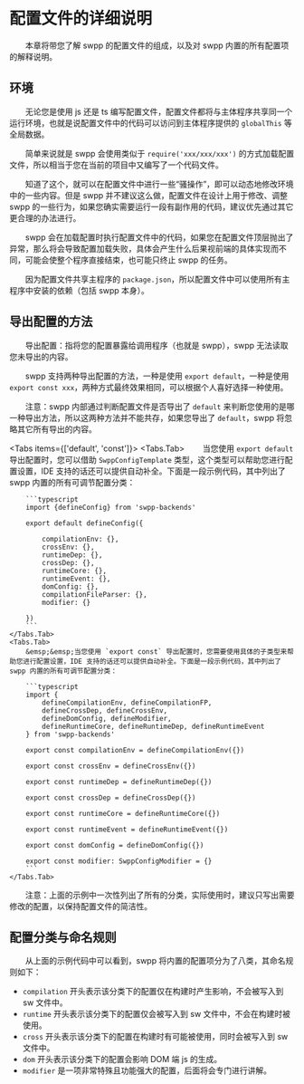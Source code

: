 
# 配置文件的详细说明

&emsp;&emsp;本章将带您了解 swpp 的配置文件的组成，以及对 swpp 内置的所有配置项的解释说明。

## 环境

&emsp;&emsp;无论您是使用 js 还是 ts 编写配置文件，配置文件都将与主体程序共享同一个运行环境，也就是说配置文件中的代码可以访问到主体程序提供的 `globalThis` 等全局数据。

&emsp;&emsp;简单来说就是 swpp 会使用类似于 `require('xxx/xxx/xxx')` 的方式加载配置文件，所以相当于您在当前的项目中又编写了一个代码文件。

&emsp;&emsp;知道了这个，就可以在配置文件中进行一些“骚操作”，即可以动态地修改环境中的一些内容。但是 swpp 并不建议这么做，配置文件在设计上用于修改、调整 swpp 的一些行为，如果您确实需要运行一段有副作用的代码，建议优先通过其它更合理的办法进行。

&emsp;&emsp;swpp 会在加载配置时执行配置文件中的代码，如果您在配置文件顶层抛出了异常，那么将会导致配置加载失败，具体会产生什么后果视前端的具体实现而不同，可能会使整个程序直接结束，也可能只终止 swpp 的任务。

&emsp;&emsp;因为配置文件共享主程序的 `package.json`，所以配置文件中可以使用所有主程序中安装的依赖（包括 swpp 本身）。

## 导出配置的方法

&emsp;&emsp;导出配置：指将您的配置暴露给调用程序（也就是 swpp），swpp 无法读取您未导出的内容。

&emsp;&emsp;swpp 支持两种导出配置的方法，一种是使用 `export default`，一种是使用 `export const xxx`，两种方式最终效果相同，可以根据个人喜好选择一种使用。

&emsp;&emsp;注意：swpp 内部通过判断配置文件是否导出了 `default` 来判断您使用的是哪一种导出方法，所以这两种方法并不能共存，如果您导出了 `default`，swpp 将忽略其它所有导出的内容。

<Tabs items={['default', 'const']}>
    <Tabs.Tab>
        &emsp;&emsp;当您使用 `export default` 导出配置时，您可以借助 `SwppConfigTemplate` 类型，这个类型可以帮助您进行配置设置，IDE
        支持的话还可以提供自动补全。下面是一段示例代码，其中列出了 swpp 内置的所有可调节配置分类：

        ```typescript
        import {defineConfig} from 'swpp-backends'

        export default defineConfig({

            compilationEnv: {},
            crossEnv: {},
            runtimeDep: {},
            crossDep: {},
            runtimeCore: {},
            runtimeEvent: {},
            domConfig: {},
            compilationFileParser: {},
            modifier: {}

        })
        ```
    </Tabs.Tab>
    <Tabs.Tab>
        &emsp;&emsp;当您使用 `export const` 导出配置时，您需要使用具体的子类型来帮助您进行配置设置，IDE 支持的话还可以提供自动补全。下面是一段示例代码，其中列出了 swpp 内置的所有可调节配置分类：

        ```typescript
        import {
            defineCompilationEnv, defineCompilationFP,
            defineCrossDep, defineCrossEnv,
            defineDomConfig, defineModifier,
            defineRuntimeCore, defineRuntimeDep, defineRuntimeEvent
        } from 'swpp-backends'

        export const compilationEnv = defineCompilationEnv({})

        export const crossEnv = defineCrossEnv({})

        export const runtimeDep = defineRuntimeDep({})

        export const crossDep = defineCrossDep({})

        export const runtimeCore = defineRuntimeCore({})

        export const runtimeEvent = defineRuntimeEvent({})

        export const domConfig = defineDomConfig({})

        export const modifier: SwppConfigModifier = {}
        ```
    </Tabs.Tab>

</Tabs>

&emsp;&emsp;注意：上面的示例中一次性列出了所有的分类，实际使用时，建议只写出需要修改的配置，以保持配置文件的简洁性。

## 配置分类与命名规则

&emsp;&emsp;从上面的示例代码中可以看到，swpp 将内置的配置项分为了八类，其命名规则如下：

- `compilation` 开头表示该分类下的配置仅在构建时产生影响，不会被写入到 sw 文件中。
- `runtime` 开头表示该分类下的配置仅会被写入到 sw 文件中，不会在构建时被使用。
- `cross` 开头表示该分类下的配置在构建时有可能被使用，同时会被写入到 sw 文件中。
- `dom` 开头表示该分类下的配置会影响 DOM 端 js 的生成。
- `modifier` 是一项非常特殊且功能强大的配置，后面将会专门进行讲解。
